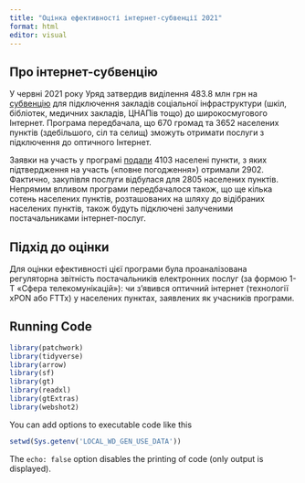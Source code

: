 ```yaml
---
title: "Оцінка ефективності інтернет-субвенції 2021"
format: html
editor: visual
---
```


## Про інтернет-субвенцію

У червні 2021 року Уряд затвердив виділення 483.8 млн грн на [субвенцію](https://bb.gov.ua/#rec298897521) для підключення закладів соціальної інфраструктури (шкіл, бібліотек, медичних закладів, ЦНАПів тощо) до широкосмугового Інтернет. Програма передбачала, що 670 громад та 3652 населених пунктів (здебільшого, сіл та селищ) зможуть отримати послуги з підключення до оптичного Інтернет.

Заявки на участь у програмі [подали](https://lookerstudio.google.com/u/0/reporting/960c1212-6681-49c2-b31b-b3dc92b32541/page/lVANC) 4103 населені пункти, з яких підтвердження на участь («повне погодження») отримали 2902. Фактично, закупівля послуги відбулася для 2805 населених пунктів. Непрямим впливом програми передбачалося також, що ще кілька сотень населених пунктів, розташованих на шляху до відібраних населених пунктів, також будуть підключені залученими постачальниками інтернет-послуг.

## Підхід до оцінки 

Для оцінки ефективності цієї програми була проаналізована регуляторна звітність постачальників електронних послуг (за формою 1-Т «Сфера телекомунікацій»): чи з’явився оптичний інтернет (технології xPON або FTTx) у населених пунктах, заявлених як учасників програми. 

## Running Code

```r
library(patchwork)
library(tidyverse)
library(arrow)
library(sf)
library(gt)
library(readxl)
library(gtExtras)
library(webshot2)
```

You can add options to executable code like this

```r
setwd(Sys.getenv('LOCAL_WD_GEN_USE_DATA'))

```

The `echo: false` option disables the printing of code (only output is displayed).
